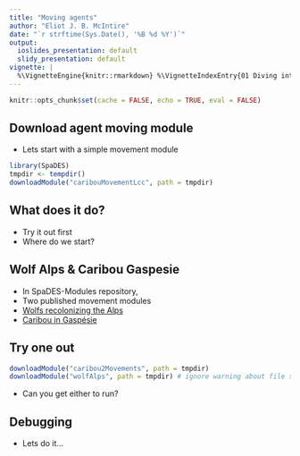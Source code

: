 ```yaml
---
title: "Moving agents"
author: "Eliot J. B. McIntire"
date: "`r strftime(Sys.Date(), '%B %d %Y')`"
output:
  ioslides_presentation: default
  slidy_presentation: default
vignette: |
  %\VignetteEngine{knitr::rmarkdown} %\VignetteIndexEntry{01 Diving into SpaDES} %\VignetteDepends{SpaDES.core, SpaDES.tools} %\VignetteKeyword{discrete event simulation, spatial simulation models, workshops} %\VignetteEncoding{UTF-8}
---
```


```r
knitr::opts_chunk$set(cache = FALSE, echo = TRUE, eval = FALSE)
```

## Download agent moving module

- Lets start with a simple movement module

```r
library(SpaDES)
tmpdir <- tempdir()
downloadModule("caribouMovementLcc", path = tmpdir)
```

## What does it do?

- Try it out first
- Where do we start?


## Wolf Alps & Caribou Gaspesie

- In SpaDES-Modules repository, 
- Two published movement modules 
- [Wolfs recolonizing the Alps](https://htmlpreview.github.io/?https://github.com/PredictiveEcology/SpaDES-modules/blob/master/modules/wolfAlps/wolfAlps.html)
- [Caribou in Gaspésie](https://htmlpreview.github.io/?https://github.com/PredictiveEcology/SpaDES-modules/blob/master/modules/caribou2Movements/caribou2Movements.Rmd)

## Try one out

```r
downloadModule("caribou2Movements", path = tmpdir)
downloadModule("wolfAlps", path = tmpdir) # ignore warning about file size
```

- Can you get either to run?

## Debugging

- Lets do it...



